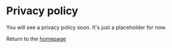 # Privacy policy

You will see a privacy policy soon.
It's just a placeholder for now.

Return to the [homepage](/en/)
